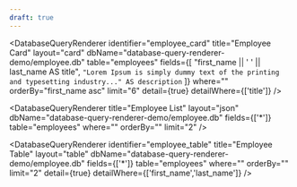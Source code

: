 ```yaml
---
draft: true
---
```



<DatabaseQueryRenderer
identifier="employee_card"
title="Employee Card"
layout="card"
dbName="database-query-renderer-demo/employee.db"
table="employees"
fields={[
    "first_name || ' ' || last_name AS title",
    `"Lorem Ipsum is simply dummy text of the printing and typesetting industry..." AS description`
  ]}
where=""
orderBy="first_name asc"
limit="6"
detail={true}
detailWhere={['title']}
/>

<DatabaseQueryRenderer
title="Employee List"
layout="json"
dbName="database-query-renderer-demo/employee.db"
fields={['*']}
table="employees"
where=""
orderBy=""
limit="2"
/>

<DatabaseQueryRenderer
identifier="employee_table"
title="Employee Table"
layout="table"
dbName="database-query-renderer-demo/employee.db"
fields={['*']}
table="employees"
where=""
orderBy=""
limit="2"
detail={true}
detailWhere={['first_name','last_name']}
/> 